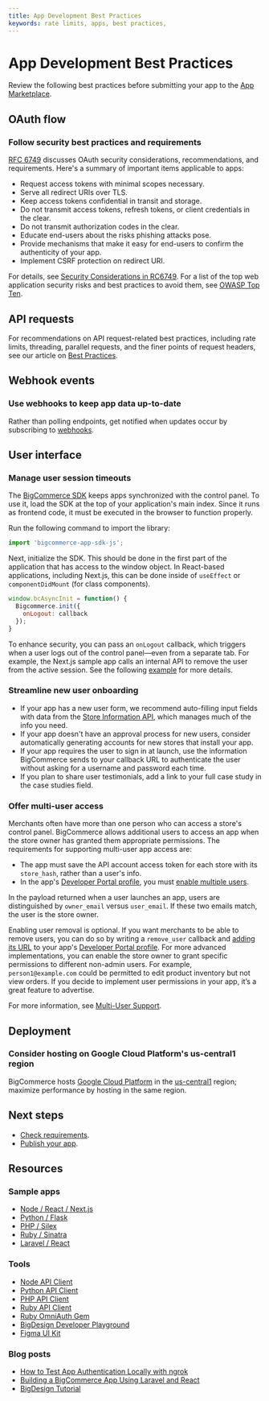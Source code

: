 ```yaml
---
title: App Development Best Practices
keywords: rate limits, apps, best practices, 
---
```


# App Development Best Practices

Review the following best practices before submitting your app to the [App Marketplace](https://www.bigcommerce.com/apps/).

## OAuth flow

### Follow security best practices and requirements

[RFC 6749](https://tools.ietf.org/html/rfc6749#section-10) discusses OAuth security considerations, recommendations, and requirements. Here's a summary of important items applicable to apps:
* Request access tokens with minimal scopes necessary.
* Serve all redirect URIs over TLS.
* Keep access tokens confidential in transit and storage.
* Do not transmit access tokens, refresh tokens, or client credentials in the clear.
* Do not transmit authorization codes in the clear.
* Educate end-users about the risks phishing attacks pose.
* Provide mechanisms that make it easy for end-users to confirm the authenticity of your app.
* Implement CSRF protection on redirect URI.

For details, see [Security Considerations in RC6749](https://tools.ietf.org/html/rfc6749#section-10). For a list of the top web application security risks and best practices to avoid them, see [OWASP Top Ten](https://owasp.org/www-project-top-ten/).

## API requests

For recommendations on API request-related best practices, including rate limits, threading, parallel requests, and the finer points of request headers, see our article on [Best Practices](/docs/start/best-practices).

## Webhook events

### Use webhooks to keep app data up-to-date

Rather than polling endpoints, get notified when updates occur by subscribing to [webhooks](/docs/integrations/webhooks).

## User interface

### Manage user session timeouts

The [BigCommerce SDK](https://www.npmjs.com/package/@bigcommerce/app-sdk-js) keeps apps synchronized with the control panel. To use it, load the SDK at the top of your application's main index. Since it runs as frontend code, it must be executed in the browser to function properly.

Run the following command to import the library:

```js copy
import 'bigcommerce-app-sdk-js';
```
Next, initialize the SDK. This should be done in the first part of the application that has access to the window object. In React-based applications, including Next.js, this can be done inside of `useEffect` or `componentDidMount` (for class components).

``` js copy 
window.bcAsyncInit = function() {
  Bigcommerce.init({
    onLogout: callback
  });
}
```
To enhance security, you can pass an `onLogout` callback, which triggers when a user logs out of the control panel—even from a separate tab. For example, the Next.js sample app calls an internal API to remove the user from the active session. See the following [example](https://github.com/bigcommerce/sample-app-nodejs/blob/6f779f075320059c97452e10f91c4e51d2829324/scripts/bcSdk.js#L19) for more details.

### Streamline new user onboarding

- If your app has a new user form, we recommend auto-filling input fields with data from the [Store Information API](/docs/rest-management/store-information), which manages much of the info you need.
- If your app doesn't have an approval process for new users, consider automatically generating accounts for new stores that install your app.
- If your app requires the user to sign in at launch, use the information BigCommerce sends to your callback URL to authenticate the user without asking for a username and password each time.
- If you plan to share user testimonials, add a link to your full case study in the case studies field.


### Offer multi-user access

Merchants often have more than one person who can access a store's control panel. BigCommerce allows additional users to access an app when the store owner has granted them appropriate permissions. The requirements for supporting multi-user app access are:
* The app must save the API account access token for each store with its `store_hash`, rather than a user's info.
* In the app's [Developer Portal profile](https://devtools.bigcommerce.com), you must [enable multiple users](/docs/integrations/apps/guide/developer-portal#edit-technical-details).

In the payload returned when a user launches an app, users are distinguished by `owner_email` versus `user_email`. If these two emails match, the user is the store owner.

Enabling user removal is optional. If you want merchants to be able to remove users, you can do so by writing a `remove_user` callback and [adding its URL](/docs/integrations/apps/guide/developer-portal#edit-technical-details) to your app's [Developer Portal profile](https://devtools.bigcommerce.com). For more advanced implementations, you can enable the store owner to grant specific permissions to different non-admin users. For example, `person1@example.com` could be permitted to edit product inventory but not view orders. If you decide to implement user permissions in your app, it’s a great feature to advertise.

For more information, see [Multi-User Support](/docs/integrations/apps#multi-user-support).


## Deployment

### Consider hosting on Google Cloud Platform's us-central1 region

BigCommerce hosts [Google Cloud Platform](https://cloud.google.com/) in the [us-central1](https://cloud.google.com/compute/docs/regions-zones/) region; maximize performance by hosting in the same region.

## Next steps
* [Check requirements](/docs/integrations/apps/guide/requirements).
* [Publish your app](/docs/integrations/apps/guide/publishing).

## Resources

### Sample apps
* [Node / React / Next.js](https://github.com/bigcommerce/sample-app-nodejs)
* [Python / Flask](https://github.com/bigcommerce/hello-world-app-python-flask)
* [PHP / Silex](https://github.com/bigcommerce/hello-world-app-php-silex)
* [Ruby / Sinatra](https://github.com/bigcommerce/hello-world-app-ruby-sinatra)
* [Laravel / React](https://github.com/bigcommerce/laravel-react-sample-app)

### Tools
* [Node API Client](https://github.com/bigcommerce/node-bigcommerce/)
* [Python API Client](https://github.com/bigcommerce/bigcommerce-api-python)
* [PHP API Client](https://github.com/bigcommerce/bigcommerce-api-php)
* [Ruby API Client](https://github.com/bigcommerce/bigcommerce-api-ruby)
* [Ruby OmniAuth Gem](https://github.com/bigcommerce/omniauth-bigcommerce)
* [BigDesign Developer Playground](https://developer.bigcommerce.com/big-design)
* [Figma UI Kit](https://figma.com/file/jTVuUkiZ1j3rux8WHG4IKK/BigDesign-UI-Kit?node-id=0%3A1/duplicate)

### Blog posts
* [How to Test App Authentication Locally with ngrok](https://medium.com/bigcommerce-developer-blog/how-to-test-app-authentication-locally-with-ngrok-149150bfe4cf)
* [Building a BigCommerce App Using Laravel and React](https://medium.com/bigcommerce-developer-blog/building-a-bigcommerce-app-using-laravel-and-react-711ceceb5006)
* [BigDesign Tutorial](https://medium.com/bigcommerce-developer-blog/bigdesign-build-native-looking-uis-with-the-bigcommerce-design-system-fb06a01a24f2)
